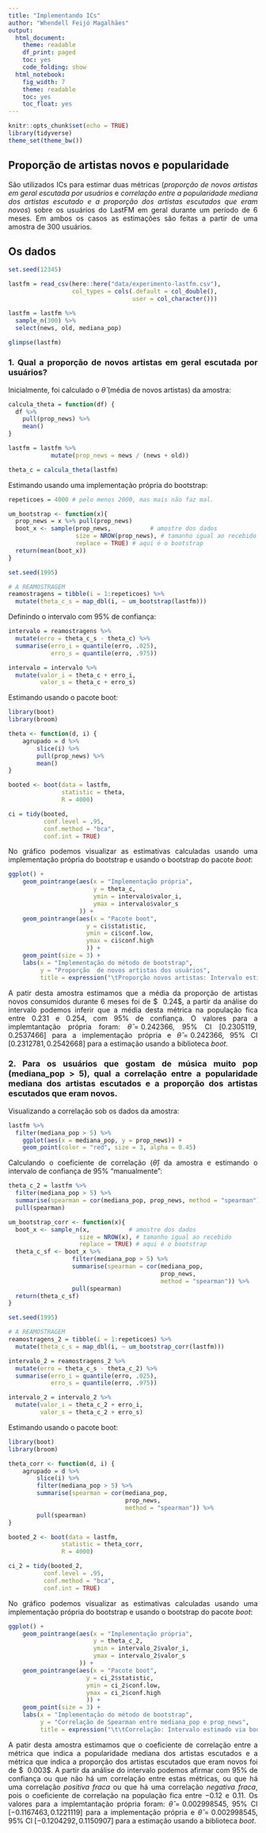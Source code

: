 ```yaml
---
title: "Implementando ICs"
author: "Whendell Feijó Magalhães"
output:
  html_document:
    theme: readable
    df_print: paged
    toc: yes
    code_folding: show 
  html_notebook:
    fig_width: 7
    theme: readable
    toc: yes
    toc_float: yes
---
```


<style>
body{
text-align: justify}
</style>

```r
knitr::opts_chunk$set(echo = TRUE)
library(tidyverse)
theme_set(theme_bw())
```

## Proporção de artistas novos e popularidade

São utilizados ICs para estimar duas métricas (*proporção de novos artistas em geral escutada por usuários* e *correlação entre a popularidade mediana dos artistas escutado e a proporção dos artistas escutados que eram novos*) sobre os usuários do LastFM em geral durante um período de 6 meses. Em ambos os casos as estimações são feitas a partir de uma amostra de 300 usuários.

## Os dados

```r
set.seed(12345)

lastfm = read_csv(here::here("data/experimento-lastfm.csv"), 
                  col_types = cols(.default = col_double(), 
                                   user = col_character()))

lastfm = lastfm %>% 
  sample_n(300) %>% 
  select(news, old, mediana_pop)

glimpse(lastfm)
```

### 1. Qual a proporção de novos artistas em geral escutada por usuários?

Inicialmente, foi calculado o $\hat\theta$ (média de novos artistas) da amostra:

```r

calcula_theta = function(df) {
  df %>%
    pull(prop_news) %>% 
    mean()
}

lastfm = lastfm %>% 
            mutate(prop_news = news / (news + old))

theta_c = calcula_theta(lastfm)

```

Estimando usando uma implementação própria do bootstrap:

```r

repeticoes = 4000 # pelo menos 2000, mas mais não faz mal.

um_bootstrap <- function(x){
  prop_news = x %>% pull(prop_news)
  boot_x <- sample(prop_news,           # amostre dos dados
                   size = NROW(prop_news), # tamanho igual ao recebido
                   replace = TRUE) # aqui é o bootstrap
  return(mean(boot_x))
}

set.seed(1995)

# A REAMOSTRAGEM
reamostragens = tibble(i = 1:repeticoes) %>% 
  mutate(theta_c_s = map_dbl(i, ~ um_bootstrap(lastfm)))
```

Definindo o intervalo com 95% de confiança:

```r
intervalo = reamostragens %>%
  mutate(erro = theta_c_s - theta_c) %>% 
  summarise(erro_i = quantile(erro, .025), 
            erro_s = quantile(erro, .975))

intervalo = intervalo %>% 
  mutate(valor_i = theta_c + erro_i, 
         valor_s = theta_c + erro_s)
```

Estimando usando o pacote boot:

```r
library(boot)
library(broom)

theta <- function(d, i) {
    agrupado = d %>% 
        slice(i) %>% 
        pull(prop_news) %>%
        mean()
}

booted <- boot(data = lastfm, 
               statistic = theta, 
               R = 4000)

ci = tidy(booted, 
          conf.level = .95,
          conf.method = "bca",
          conf.int = TRUE)
```
 
No gráfico podemos visualizar as estimativas calculadas usando uma implementação própria do bootstrap e usando o bootstrap do pacote _boot_:

```r

ggplot() +
    geom_pointrange(aes(x = "Implementação própria",
                        y = theta_c,
                        ymin = intervalo$valor_i,
                        ymax = intervalo$valor_s
                    )) +
    geom_pointrange(aes(x = "Pacote boot",
                      y = ci$statistic,
                      ymin = ci$conf.low,
                      ymax = ci$conf.high
                      )) +
    geom_point(size = 3) + 
    labs(x = "Implementação do método de bootstrap", 
         y = "Proporção  de novos artistas dos usuários",
         title = expression("\tProporção novos artistas: Intervalo estimado via bootstrap - 95% CI"))
```

A patir desta amostra estimamos que a média da proporção de artistas novos consumidos durante 6 meses foi de $ \tilde\ 0.24$, a partir da análise do intervalo podemos inferir que a média desta métrica na população fica entre 0.231 e 0.254, com 95% de confiança. O valores para a implemtantação própria foram: $\hat\theta = 0.242366$, $95\%$ CI [$0.2305119, 0.2537466$] para a implementação própria e $\hat\theta = 0.242366$, $95\%$ CI [$0.2312781, 0.2542668$] para a estimação usando a biblioteca _boot_.

### 2. Para os usuários que gostam de música muito pop (mediana_pop > 5), qual a correlação entre a popularidade mediana dos artistas escutados e a proporção dos artistas escutados que eram novos. 

Visualizando a correlação sob os dados da amostra:

```r
lastfm %>% 
  filter(mediana_pop > 5) %>% 
    ggplot(aes(x = mediana_pop, y = prop_news)) +
    geom_point(color = "red", size = 3, alpha = 0.45)
```

Calculando o coeficiente de correlação ($\hat\theta$) da amostra e estimando o intervalo de confiança de 95% "manualmente":

```r

theta_c_2 = lastfm %>% 
  filter(mediana_pop > 5) %>% 
  summarise(spearman = cor(mediana_pop, prop_news, method = "spearman")) %>%
  pull(spearman)

um_bootstrap_corr <- function(x){
  boot_x <- sample_n(x,           # amostre dos dados
                    size = NROW(x), # tamanho igual ao recebido
                    replace = TRUE) # aqui é o bootstrap
  theta_c_sf <- boot_x %>% 
                  filter(mediana_pop > 5) %>% 
                  summarise(spearman = cor(mediana_pop,
                                           prop_news,
                                           method = "spearman")) %>%
                  pull(spearman)
  return(theta_c_sf)
}

set.seed(1995)

# A REAMOSTRAGEM
reamostragens_2 = tibble(i = 1:repeticoes) %>% 
  mutate(theta_c_s = map_dbl(i, ~ um_bootstrap_corr(lastfm)))

intervalo_2 = reamostragens_2 %>%
  mutate(erro = theta_c_s - theta_c_2) %>% 
  summarise(erro_i = quantile(erro, .025), 
            erro_s = quantile(erro, .975))

intervalo_2 = intervalo_2 %>% 
  mutate(valor_i = theta_c_2 + erro_i, 
         valor_s = theta_c_2 + erro_s)
```

Estimando usando o pacote boot:

```r
library(boot)
library(broom)

theta_corr <- function(d, i) {
    agrupado = d %>% 
        slice(i) %>% 
        filter(mediana_pop > 5) %>% 
        summarise(spearman = cor(mediana_pop,
                                 prop_news,
                                 method = "spearman")) %>%
        pull(spearman)
}

booted_2 <- boot(data = lastfm, 
               statistic = theta_corr, 
               R = 4000)

ci_2 = tidy(booted_2, 
          conf.level = .95,
          conf.method = "bca",
          conf.int = TRUE)
```

No gráfico podemos visualizar as estimativas calculadas usando uma implementação própria do bootstrap e usando o bootstrap do pacote _boot_:

```r

ggplot() +
    geom_pointrange(aes(x = "Implementação própria",
                        y = theta_c_2,
                        ymin = intervalo_2$valor_i,
                        ymax = intervalo_2$valor_s
                    )) +
    geom_pointrange(aes(x = "Pacote boot",
                      y = ci_2$statistic,
                      ymin = ci_2$conf.low,
                      ymax = ci_2$conf.high
                      )) +
    geom_point(size = 3) +
    labs(x = "Implementação do método de bootstrap", 
         y = "Correlação de Spearman entre mediana_pop e prop_news",
         title = expression("\t\tCorrelação: Intervalo estimado via bootstrap - 95% CI"))
```

A patir desta amostra estimamos que o coeficiente de correlação entre a métrica que indica a popularidade mediana dos artistas escutados e a métrica que indica a proporção dos artistas escutados que eram novos foi de $ \tilde\ 0.003$. A partir da análise do intervalo podemos afirmar com 95% de confiança ou que não há um correlação entre estas métricas, ou que há uma correlação *positiva fraca* ou que há uma correlação *negativa fraca*, pois o coeficiente de correlação na população fica entre $-0.12$ e $0.11$. Os valores para a implemtantação própria foram: $\hat\theta = 0.002998545$, $95\%$ CI [$-0.1167463, 0.1221119$] para a implementação própria e $\hat\theta = 0.002998545$, $95\%$ CI [$-0.1204292, 0.1150907$] para a estimação usando a biblioteca _boot_.

